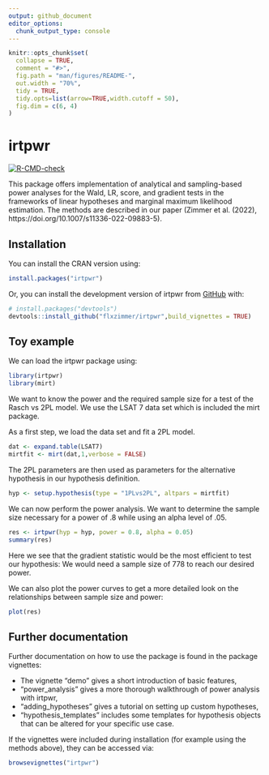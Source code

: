 ```yaml
---
output: github_document
editor_options: 
  chunk_output_type: console
---
```


<!-- README.md is generated from README.Rmd. Please edit that file -->

```r
knitr::opts_chunk$set(
  collapse = TRUE,
  comment = "#>",
  fig.path = "man/figures/README-",
  out.width = "70%",
  tidy = TRUE,
  tidy.opts=list(arrow=TRUE,width.cutoff = 50),
  fig.dim = c(6, 4)
)
```

# irtpwr

<!-- badges: start -->
[![R-CMD-check](https://github.com/flxzimmer/irtpwr/actions/workflows/R-CMD-check.yaml/badge.svg)](https://github.com/flxzimmer/irtpwr/actions/workflows/R-CMD-check.yaml)
<!-- badges: end -->

This package offers implementation of analytical and sampling-based power analyses for the Wald, LR, score, and gradient tests in the frameworks of linear hypotheses and marginal maximum likelihood estimation. The methods are described in our paper (Zimmer et al. (2022), https://doi.org/10.1007/s11336-022-09883-5).


## Installation

You can install the CRAN version using: 

```r
install.packages("irtpwr")
```

Or, you can install the development version of irtpwr from [GitHub](https://github.com/) with:

```r
# install.packages("devtools")
devtools::install_github("flxzimmer/irtpwr",build_vignettes = TRUE)
```
  


## Toy example

We can load the irtpwr package using:
```r
library(irtpwr)
library(mirt)
```

We want to know the power and the required sample size for a test of the Rasch vs 2PL model. We use the LSAT 7 data set which is included the mirt package.

As a first step, we load the data set and fit a 2PL model.

```r
dat <- expand.table(LSAT7)
mirtfit <- mirt(dat,1,verbose = FALSE)
```

The 2PL parameters are then used as parameters for the alternative hypothesis in our hypothesis definition.

```r
hyp <- setup.hypothesis(type = "1PLvs2PL", altpars = mirtfit)
```


We can now perform the power analysis. We want to determine the sample size necessary for a power of .8 while using an alpha level of .05. 
```r
res <- irtpwr(hyp = hyp, power = 0.8, alpha = 0.05)
summary(res)
```
Here we see that the gradient statistic would be the most efficient to test our hypothesis: We would need a sample size of 778 to reach our desired power.


We can also plot the power curves to get a more detailed look on the relationships between sample size and power: 
```r
plot(res)
```


## Further documentation 

Further documentation on how to use the package is found in the package vignettes:

* The vignette "demo" gives a short introduction of basic features,
* "power_analysis" gives a more thorough walkthrough of power analysis with irtpwr,
* "adding_hypotheses" gives a tutorial on setting up custom hypotheses,
* "hypothesis_templates" includes some templates for hypothesis objects that can be altered for your specific use case.

If the vignettes were included during installation (for example using the methods above), they can be accessed via:
```r
browsevignettes("irtpwr")
```


